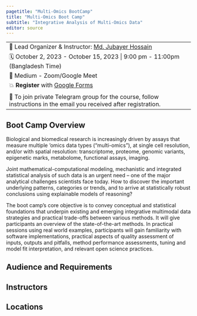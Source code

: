---
pagetitle: "Multi-Omics BootCamp"
title: "Multi-Omics Boot Camp"
subtitle: "Integrative Analysis of Multi-Omics Data"
editor: source
---

------------------------------------------------------------------------
🧑 Lead Organizer & Instructor: [Md. Jubayer Hossain](https://hossainlab.github.io/)

🗓 October 2, 2023 - October 15, 2023 \| 9:00 pm - 11:00pm (Bangladesh Time)

🏨 Medium - Zoom/Google Meet

💥 **Register** with [Google Forms](https://forms.gle/ke8U9uYxXmtvsgtk7) 
<!-- **Registration**: *Closed* -->

<!-- 💥 **Registration Fee**: 1020 BDT (for students),1530BDT (for professionals) -->

📝 To join private Telegram group for the course, follow instructions in the email you received after registration.
------------------------------------------------------------------------

## Boot Camp Overview

Biological and biomedical research is increasingly driven by assays that measure multiple ‘omics data types (“multi-omics”), at single cell resolution, and/or with spatial resolution: transcriptome, proteome, genomic variants, epigenetic marks, metabolome, functional assays, imaging.

Joint mathematical-computational modeling, mechanistic and integrated statistical analysis of such data is an urgent need – one of the major analytical challenges scientists face today. How to discover the important underlying patterns, categories or trends, and to arrive at statistically robust conclusions using explainable models of reasoning?

The boot camp’s core objective is to convey conceptual and statistical foundations that underpin existing and emerging integrative multimodal data strategies and practical trade-offs between various methods. It will give participants an overview of the state-of-the-art methods. In practical sessions using real world examples, participants will gain familiarity with software implementations, practical aspects of quality assessment of inputs, outputs and pitfalls, method performance assessments, tuning and model fit interpretation, and relevant open science practices.



## Audience and Requirements

## Instructors

## Locations